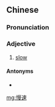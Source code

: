 ==Chinese==
{{zh-forms}}

===Pronunciation===
{{zh-pron
|m=mànsù
|c=maan6 cuk1
|cat=a
}}

===Adjective===
{{zh-adj}}

# [[slow]]

====Antonyms====
* {{zh-l|快速}}

[[mg:慢速]]